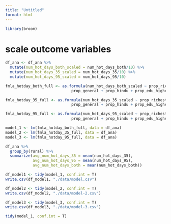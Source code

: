 ```yaml
---
title: "Untitled"
format: html
---
```


```r
library(broom)
```

# scale outcome variables
```r
df_ana <- df_ana %>% 
  mutate(num_hot_days_both_scaled = num_hot_days_both/10) %>% 
  mutate(num_hot_days_35_scaled = num_hot_days_35/10) %>% 
  mutate(num_hot_days_95_scaled = num_hot_days_95/10)

```


```r
fmla_hotday_both_full <- as.formula(num_hot_days_both_scaled ~ prop_richest +
                             prop_general + prop_hindu + prop_edu_higher + rural)

fmla_hotday_35_full <- as.formula(num_hot_days_35_scaled ~ prop_richest + 
                             prop_general + prop_hindu + prop_edu_higher + rural)

fmla_hotday_95_full <- as.formula(num_hot_days_95_scaled ~ prop_richest + 
                             prop_general + prop_hindu + prop_edu_higher + rural)

```

```r
model_1 <- lm(fmla_hotday_both_full, data = df_ana)
model_2 <- lm(fmla_hotday_35_full, data = df_ana)
model_3 <- lm(fmla_hotday_95_full, data = df_ana)
```

```r
df_ana %>% 
  group_by(rural) %>% 
  summarize(avg_num_hot_days_35 = mean(num_hot_days_35), 
            avg_num_hot_days_95 = mean(num_hot_days_95),
            avg_num_hot_days_both = mean(num_hot_days_both))
```


```r
df_model1 <- tidy(model_1, conf.int = T)
write.csv(df_model1, "./data/model.csv")
```


```r
df_model2 <- tidy(model_2, conf.int = T)
write.csv(df_model2, "./data/model-2.csv")
```

```r
df_model3 <- tidy(model_3, conf.int = T)
write.csv(df_model3, "./data/model-3.csv")
```


```r
tidy(model_1, conf.int = T)
```
